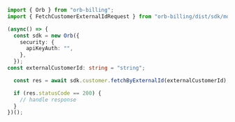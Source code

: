 ```typescript FetchCustomerExternalId.ts
import { Orb } from "orb-billing";
import { FetchCustomerExternalIdRequest } from "orb-billing/dist/sdk/models/operations";

(async() => {
  const sdk = new Orb({
    security: {
      apiKeyAuth: "",
    },
  });
const externalCustomerId: string = "string";

  const res = await sdk.customer.fetchByExternalId(externalCustomerId);

  if (res.statusCode == 200) {
    // handle response
  }
})();
```
